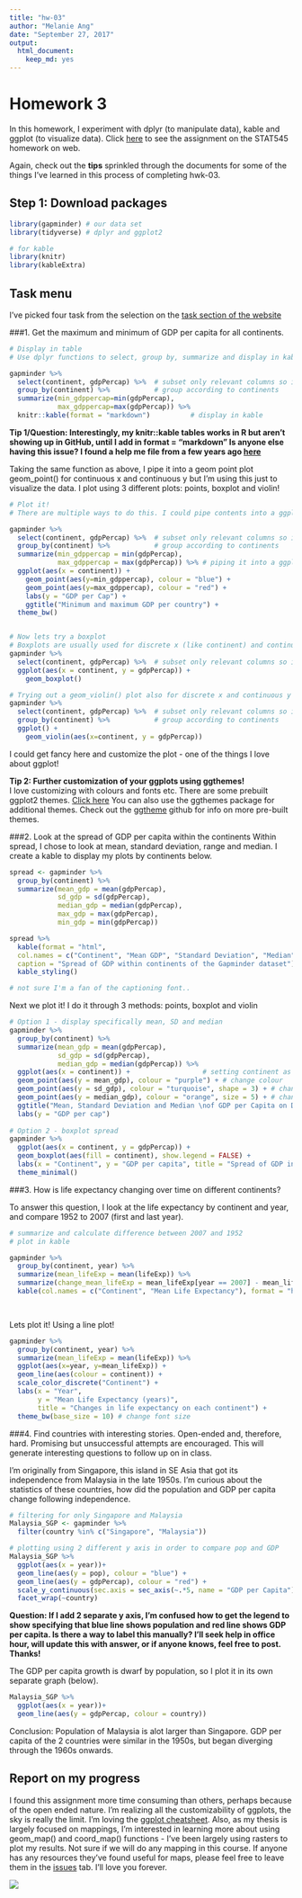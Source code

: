 ```yaml
---
title: "hw-03"
author: "Melanie Ang"
date: "September 27, 2017"
output: 
  html_document: 
    keep_md: yes
---
```

 
# Homework 3
In this homework, I experiment with dplyr (to manipulate data), kable and ggplot (to visualize data). Click [here](http://stat545.com/hw03_dplyr-and-more-ggplot2.html) to see the assignment on the STAT545 homework on web.

Again, check out the **tips** sprinkled through the documents for some of the things I've learned in this process of completing hwk-03.

## Step 1: Download packages
```r
library(gapminder) # our data set
library(tidyverse) # dplyr and ggplot2

# for kable
library(knitr)
library(kableExtra)
```

## Task menu
I've picked four task from the selection on the [task section of the website](http://stat545.com/hw03_dplyr-and-more-ggplot2.html#task-menu) 

###1. Get the maximum and minimum of GDP per capita for all continents.

```r

# Display in table
# Use dplyr functions to select, group by, summarize and display in kable

gapminder %>%
  select(continent, gdpPercap) %>%  # subset only relevant columns so its neater
  group_by(continent) %>%           # group according to continents
  summarize(min_gdppercap=min(gdpPercap), 
            max_gdppercap=max(gdpPercap)) %>% 
  knitr::kable(format = "markdown")          # display in kable
```

**Tip 1/Question: Interestingly, my knitr::kable tables works in R but aren't showing up in GitHub, until I add in format = "markdown"
Is anyone else having this issue? I found a help me file from a few years ago [here](https://github.com/STAT545-UBC/Discussion/issues/136)**


Taking the same function as above, I pipe it into a geom point plot
geom_point() for continuous x and continuous y but I'm using this just to visualize the data. I plot using 3 different plots: points, boxplot and violin!

```r
# Plot it!
# There are multiple ways to do this. I could pipe contents into a ggplot for example. In this case, I chose to store value in a variable and call that variable later.

gapminder %>%
  select(continent, gdpPercap) %>%  # subset only relevant columns so its neater
  group_by(continent) %>%           # group according to continents
  summarize(min_gdppercap = min(gdpPercap),
            max_gdppercap = max(gdpPercap)) %>% # piping it into a ggplot
  ggplot(aes(x = continent)) +
    geom_point(aes(y=min_gdppercap), colour = "blue") +
    geom_point(aes(y=max_gdppercap), colour = "red") +
    labs(y = "GDP per Cap") +
    ggtitle("Minimum and maximum GDP per country") +
  theme_bw()


# Now lets try a boxplot
# Boxplots are usually used for discrete x (like continent) and continuous y
gapminder %>%
  select(continent, gdpPercap) %>%  # subset only relevant columns so its neater
  ggplot(aes(x = continent, y = gdpPercap)) +
    geom_boxplot()

# Trying out a geom_violin() plot also for discrete x and continuous y because why not!
gapminder %>%
  select(continent, gdpPercap) %>%  # subset only relevant columns so its neater
  group_by(continent) %>%           # group according to continents
  ggplot() +
    geom_violin(aes(x=continent, y = gdpPercap))

```


I could get fancy here and customize the plot - one of the things I love about ggplot!

**Tip 2: Further customization of your ggplots using ggthemes!**  
I love customizing with colours and fonts etc. 
There are some prebuilt ggplot2 themes. [Click here](http://ggplot2.tidyverse.org/reference/ggtheme.html)
You can also use the ggthemes package for additional themes. Check out the [ggtheme](https://github.com/jrnold/ggthemes) github for info on more pre-built themes.


###2. Look at the spread of GDP per capita within the continents
Within spread, I chose to look at mean, standard deviation, range and median. I create a kable to display my plots by continents below.


```r
spread <- gapminder %>%
  group_by(continent) %>% 
  summarize(mean_gdp = mean(gdpPercap), 
            sd_gdp = sd(gdpPercap), 
            median_gdp = median(gdpPercap),
            max_gdp = max(gdpPercap),
            min_gdp = min(gdpPercap))

spread %>%
  kable(format = "html", 
  col.names = c("Continent", "Mean GDP", "Standard Deviation", "Median", "Maximum", "Minimum"), 
  caption = "Spread of GDP within continents of the Gapminder dataset") %>%
  kable_styling()

# not sure I'm a fan of the captioning font..
```

Next we plot it! I do it through 3 methods: points, boxplot and violin

```r

# Option 1 - display specifically mean, SD and median
gapminder %>%
  group_by(continent) %>% 
  summarize(mean_gdp = mean(gdpPercap), 
            sd_gdp = sd(gdpPercap), 
            median_gdp = median(gdpPercap)) %>% 
  ggplot(aes(x = continent)) +                  # setting continent as base x axis
  geom_point(aes(y = mean_gdp), colour = "purple") + # change colour
  geom_point(aes(y = sd_gdp), colour = "turquoise", shape = 3) + # change shape
  geom_point(aes(y = median_gdp), colour = "orange", size = 5) + # change size
  ggtitle("Mean, Standard Deviation and Median \nof GDP per Capita on Different Continents") +
  labs(y = "GDP per cap") 
  
# Option 2 - boxplot spread
gapminder %>%
  ggplot(aes(x = continent, y = gdpPercap)) +
  geom_boxplot(aes(fill = continent), show.legend = FALSE) +
  labs(x = "Continent", y = "GDP per capita", title = "Spread of GDP in each continent") +
  theme_minimal()
```

###3. How is life expectancy changing over time on different continents?

To answer this question, I look at the life expectancy by continent and year, and compare 1952 to 2007 (first and last year).

```r
# summarize and calculate difference between 2007 and 1952
# plot in kable

gapminder %>% 
  group_by(continent, year) %>% 
  summarize(mean_lifeExp = mean(lifeExp)) %>%
  summarize(change_mean_lifeExp = mean_lifeExp[year == 2007] - mean_lifeExp[year ==1952]) %>%
  kable(col.names = c("Continent", "Mean Life Expectancy"), format = "html", caption = "Increases in life expectancy from 1952-2007") 

  
```

Lets plot it! Using a line plot!

```r
gapminder %>% 
  group_by(continent, year) %>%
  summarize(mean_lifeExp = mean(lifeExp)) %>%
  ggplot(aes(x=year, y=mean_lifeExp)) +
  geom_line(aes(colour = continent)) +
  scale_color_discrete("Continent") +
  labs(x = "Year",
       y = "Mean Life Expectancy (years)",
       title = "Changes in life expectancy on each continent") +
  theme_bw(base_size = 10) # change font size
```

###4. Find countries with interesting stories. Open-ended and, therefore, hard. Promising but unsuccessful attempts are encouraged. This will generate interesting questions to follow up on in class.

I'm originally from Singapore, this island in SE Asia that got its independence from Malaysia in the late 1950s. I'm curious about the statistics of these countries, how did the population and GDP per capita change following independence.
```r
# filtering for only Singapore and Malaysia
Malaysia_SGP <- gapminder %>%
  filter(country %in% c("Singapore", "Malaysia")) 

# plotting using 2 different y axis in order to compare pop and GDP
Malaysia_SGP %>%
  ggplot(aes(x = year))+
  geom_line(aes(y = pop), colour = "blue") +
  geom_line(aes(y = gdpPercap), colour = "red") +
  scale_y_continuous(sec.axis = sec_axis(~.*5, name = "GDP per Capita")) +
  facet_wrap(~country)

```

**Question: If I add 2 separate y axis, I'm confused how to get the legend to show specifying that blue line shows population and red line shows GDP per capita. Is there a way to label this manually? I'll seek help in office hour, will update this with answer, or if anyone knows, feel free to post. Thanks! **


The GDP per capita growth is dwarf by population, so I plot it in its own separate graph (below).
```r
Malaysia_SGP %>%
  ggplot(aes(x = year))+
  geom_line(aes(y = gdpPercap, colour = country))
```

Conclusion: Population of Malaysia is alot larger than Singapore. GDP per capita of the 2 countries were similar in the 1950s, but began diverging through the 1960s onwards.


## Report on my progress

I found this assignment more time consuming than others, perhaps because of the open ended nature. I'm realizing all the customizability of ggplots, the sky is really the limit. I'm loving the [ggplot cheatsheet](https://www.rstudio.com/wp-content/uploads/2015/03/ggplot2-cheatsheet.pdf). Also, as my thesis is largely focused on mappings, I'm interested in learning more about using geom_map() and coord_map() functions - I've been largely using rasters to plot my results. Not sure if we will do any mapping in this course. If anyone has any resources they've found useful for maps, please feel free to leave them in the [issues](https://github.com/angmelanie/STAT545-hw-Ang-Melanie/issues) tab. I'll love you forever.

![](https://media.giphy.com/media/uYffljMqX1EHe/giphy.gif)


